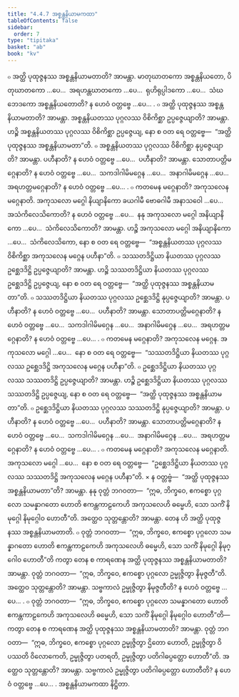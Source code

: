 ```yaml
---
title: "4.4.7 အစ္စန္တနိယာမကထာ"
tableOfContents: false
sidebar:
  order: 7
type: "tipitaka"
basket: "ab"
book: "kv"
---
```



<DynamicBreadcrumb />

<Division number="847" book="kv" e="ch" v="32" p="423">

<Paragraph number="2621" book="kv">
๐ အတ္ထိ ပုထုဇ္ဇနဿ အစ္စန္တနိယာမတာတိ? အာမန္တာ. မာတုဃာတကော အစ္စန္တနိယတော, ပိတုဃာတကော …ပေ…  အရဟန္တဃာတကော …ပေ…  ရုဟိရုပ္ပါဒကော …ပေ…  သံဃဘေဒကော အစ္စန္တနိယတောတိ? န ဟေဝံ ဝတ္တဗ္ဗေ …ပေ… .
</Paragraph>

</Division>
<Division number="848" book="kv" e="ch" v="32" p="424">

<Paragraph number="2622" book="kv">
๐ အတ္ထိ ပုထုဇ္ဇနဿ အစ္စန္တနိယာမတာတိ? အာမန္တာ. အစ္စန္တနိယတဿ ပုဂ္ဂလဿ ဝိစိကိစ္ဆာ ဥပ္ပဇ္ဇေယျာတိ? အာမန္တာ. ဟဉ္စိ အစ္စန္တနိယတဿ ပုဂ္ဂလဿ ဝိစိကိစ္ဆာ ဥပ္ပဇ္ဇေယျ, နော စ ဝတ ရေ ဝတ္တဗ္ဗေ—  “အတ္ထိ ပုထုဇ္ဇနဿ အစ္စန္တနိယာမတာ”တိ.
</Paragraph>

<Paragraph number="2623" book="kv">
๐ အစ္စန္တနိယတဿ ပုဂ္ဂလဿ ဝိစိကိစ္ဆာ နုပ္ပဇ္ဇေယျာတိ? အာမန္တာ. ပဟီနာတိ? န ဟေဝံ ဝတ္တဗ္ဗေ …ပေ…  ပဟီနာတိ? အာမန္တာ. သောတာပတ္တိမဂ္ဂေနာတိ? န ဟေဝံ ဝတ္တဗ္ဗေ …ပေ…  သကဒါဂါမိမဂ္ဂေန …ပေ…  အနာဂါမိမဂ္ဂေန …ပေ…  အရဟတ္တမဂ္ဂေနာတိ? န ဟေဝံ ဝတ္တဗ္ဗေ …ပေ… .
</Paragraph>

<Paragraph number="2624" book="kv">
๐ ကတမေန မဂ္ဂေနာတိ? အကုသလေန မဂ္ဂေနာတိ. အကုသလော မဂ္ဂေါ နိယျာနိကော ခယဂါမီ ဗောဓဂါမီ အနာသဝေါ …ပေ…  အသံကိလေသိကောတိ? န ဟေဝံ ဝတ္တဗ္ဗေ …ပေ…  နနု အကုသလော မဂ္ဂေါ အနိယျာနိကော …ပေ…  သံကိလေသိကောတိ? အာမန္တာ. ဟဉ္စိ အကုသလော မဂ္ဂေါ အနိယျာနိကော …ပေ…  သံကိလေသိကော, နော စ ဝတ ရေ ဝတ္တဗ္ဗေ—  “အစ္စန္တနိယတဿ ပုဂ္ဂလဿ ဝိစိကိစ္ဆာ အကုသလေန မဂ္ဂေန ပဟီနာ”တိ.
</Paragraph>

</Division>
<Division number="849" book="kv" e="ch" v="32" p="424">

<Paragraph number="2625" book="kv">
๐ သဿတဒိဋ္ဌိယာ နိယတဿ ပုဂ္ဂလဿ ဥစ္ဆေဒဒိဋ္ဌိ ဥပ္ပဇ္ဇေယျာတိ? အာမန္တာ. ဟဉ္စိ သဿတဒိဋ္ဌိယာ နိယတဿ ပုဂ္ဂလဿ ဥစ္ဆေဒဒိဋ္ဌိ ဥပ္ပဇ္ဇေယျ, နော စ ဝတ ရေ ဝတ္တဗ္ဗေ—  “အတ္ထိ ပုထုဇ္ဇနဿ အစ္စန္တနိယာမတာ”တိ.
</Paragraph>

<Paragraph number="2626" book="kv">
๐ သဿတဒိဋ္ဌိယာ နိယတဿ ပုဂ္ဂလဿ ဥစ္ဆေဒဒိဋ္ဌိ နုပ္ပဇ္ဇေယျာတိ? အာမန္တာ. ပဟီနာတိ? န ဟေဝံ ဝတ္တဗ္ဗေ …ပေ…  ပဟီနာတိ? အာမန္တာ. သောတာပတ္တိမဂ္ဂေနာတိ? န ဟေဝံ ဝတ္တဗ္ဗေ …ပေ…  သကဒါဂါမိမဂ္ဂေန …ပေ…  အနာဂါမိမဂ္ဂေန …ပေ…  အရဟတ္တမဂ္ဂေနာတိ? န ဟေဝံ ဝတ္တဗ္ဗေ …ပေ… .
</Paragraph>

<Paragraph number="2627" book="kv">
๐ ကတမေန မဂ္ဂေနာတိ? အကုသလေန မဂ္ဂေန. အကုသလော မဂ္ဂေါ …ပေ…  နော စ ဝတ ရေ ဝတ္တဗ္ဗေ—  “သဿတဒိဋ္ဌိယာ နိယတဿ ပုဂ္ဂလဿ ဥစ္ဆေဒဒိဋ္ဌိ အကုသလေန မဂ္ဂေန ပဟီနာ”တိ.
</Paragraph>

</Division>
<Division number="850" book="kv" e="ch" v="32" p="424">

<Paragraph number="2628" book="kv">
๐ ဥစ္ဆေဒဒိဋ္ဌိယာ နိယတဿ ပုဂ္ဂလဿ သဿတဒိဋ္ဌိ ဥပ္ပဇ္ဇေယျာတိ? အာမန္တာ. ဟဉ္စိ ဥစ္ဆေဒဒိဋ္ဌိယာ နိယတဿ ပုဂ္ဂလဿ သဿတဒိဋ္ဌိ ဥပ္ပဇ္ဇေယျ, နော စ ဝတ ရေ ဝတ္တဗ္ဗေ—  “အတ္ထိ ပုထုဇ္ဇနဿ အစ္စန္တနိယာမတာ”တိ.
</Paragraph>

<Paragraph number="2629" book="kv">
๐ ဥစ္ဆေဒဒိဋ္ဌိယာ နိယတဿ ပုဂ္ဂလဿ သဿတဒိဋ္ဌိ နုပ္ပဇ္ဇေယျာတိ? အာမန္တာ. ပဟီနာတိ? န ဟေဝံ ဝတ္တဗ္ဗေ …ပေ…  ပဟီနာတိ? အာမန္တာ. သောတာပတ္တိမဂ္ဂေနာတိ? န ဟေဝံ ဝတ္တဗ္ဗေ …ပေ…  သကဒါဂါမိမဂ္ဂေန …ပေ…  အနာဂါမိမဂ္ဂေန …ပေ…  အရဟတ္တမဂ္ဂေနာတိ? န ဟေဝံ ဝတ္တဗ္ဗေ …ပေ… .
</Paragraph>

<Paragraph number="2630" book="kv">
๐ ကတမေန မဂ္ဂေနာတိ? အကုသလေန မဂ္ဂေနာတိ. အကုသလော မဂ္ဂေါ …ပေ…  နော စ ဝတ ရေ ဝတ္တဗ္ဗေ—  “ဥစ္ဆေဒဒိဋ္ဌိယာ နိယတဿ ပုဂ္ဂလဿ သဿတဒိဋ္ဌိ အကုသလေန မဂ္ဂေန ပဟီနာ”တိ.
</Paragraph>

</Division>
<Division number="851" book="kv" e="ch" v="32" p="425">

<Paragraph number="2631" book="kv">
× န ဝတ္တဗ္ဗံ—  “အတ္ထိ ပုထုဇ္ဇနဿ အစ္စန္တနိယာမတာ”တိ? အာမန္တာ. နနု ဝုတ္တံ ဘဂဝတာ—  “ဣဓ, ဘိက္ခဝေ, ဧကစ္စော ပုဂ္ဂလော သမန္နာဂတော ဟောတိ ဧကန္တကာဠကေဟိ အကုသလေဟိ ဓမ္မေဟိ, သော သကိံ နိမုဂ္ဂေါ နိမုဂ္ဂေါဝ ဟောတီ”တိ. အတ္ထေဝ သုတ္တန္တောတိ? အာမန္တာ. တေန ဟိ အတ္ထိ ပုထုဇ္ဇနဿ အစ္စန္တနိယာမတာတိ.
</Paragraph>

</Division>
<Division number="852" book="kv" e="ch" v="32" p="425">

<Paragraph number="2632" book="kv">
๐ ဝုတ္တံ ဘဂဝတာ—  “ဣဓ, ဘိက္ခဝေ, ဧကစ္စော ပုဂ္ဂလော သမန္နာဂတော ဟောတိ ဧကန္တကာဠကေဟိ အကုသလေဟိ ဓမ္မေဟိ, သော သကိံ နိမုဂ္ဂေါ နိမုဂ္ဂေါဝ ဟောတီ”တိ ကတွာ တေန စ ကာရဏေန အတ္ထိ ပုထုဇ္ဇနဿ အစ္စန္တနိယာမတာတိ? အာမန္တာ. ဝုတ္တံ ဘဂဝတာ—  “ဣဓ, ဘိက္ခဝေ, ဧကစ္စော ပုဂ္ဂလော ဥမ္မုဇ္ဇိတွာ နိမုဇ္ဇတီ”တိ. အတ္ထေဝ သုတ္တန္တောတိ? အာမန္တာ. သဗ္ဗကာလံ ဥမ္မုဇ္ဇိတွာ နိမုဇ္ဇတီတိ? န ဟေဝံ ဝတ္တဗ္ဗေ …ပေ… .
</Paragraph>

<Paragraph number="2633" book="kv">
๐ ဝုတ္တံ ဘဂဝတာ—  “ဣဓ, ဘိက္ခဝေ, ဧကစ္စော ပုဂ္ဂလော သမန္နာဂတော ဟောတိ ဧကန္တကာဠကေဟိ အကုသလေဟိ ဓမ္မေဟိ, သော သကိံ နိမုဂ္ဂေါ နိမုဂ္ဂေါဝ ဟောတီ”တိ—  ကတွာ တေန စ ကာရဏေန အတ္ထိ ပုထုဇ္ဇနဿ အစ္စန္တနိယာမတာတိ? အာမန္တာ. ဝုတ္တံ ဘဂဝတာ—  “ဣဓ, ဘိက္ခဝေ, ဧကစ္စော ပုဂ္ဂလော ဥမ္မုဇ္ဇိတွာ ဌိတော ဟောတိ, ဥမ္မုဇ္ဇိတွာ ဝိပဿတိ ဝိလောကေတိ, ဥမ္မုဇ္ဇိတွာ ပတရတိ, ဥမ္မုဇ္ဇိတွာ ပတိဂါဓပ္ပတ္တော ဟောတီ”တိ. အတ္ထေဝ သုတ္တန္တောတိ? အာမန္တာ. သဗ္ဗကာလံ ဥမ္မုဇ္ဇိတွာ ပတိဂါဓပ္ပတ္တော ဟောတီတိ? န ဟေဝံ ဝတ္တဗ္ဗေ …ပေ… .

</Paragraph>
</Division>

<Paragraph number="2634" type="center" book="kv">
အစ္စန္တနိယာမကထာ နိဋ္ဌိတာ.
</Paragraph>